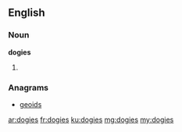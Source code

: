 ==English==

===Noun===
'''dogies'''

# {{plural of|dogie}}

===Anagrams===
* [[geoids#English|geoids]]

[[ar:dogies]]
[[fr:dogies]]
[[ku:dogies]]
[[mg:dogies]]
[[my:dogies]]
